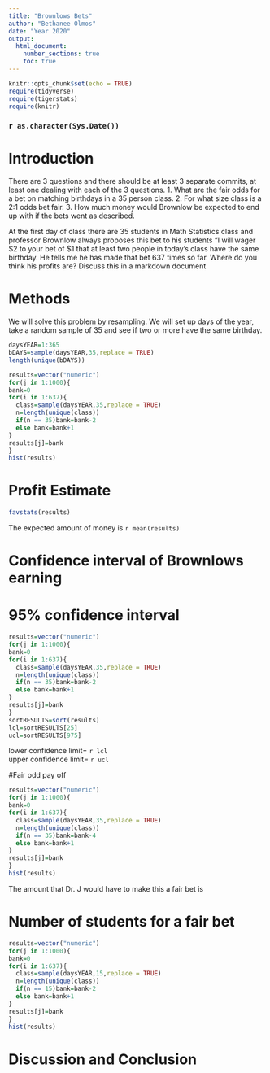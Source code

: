 ```yaml
---
title: "Brownlows Bets"
author: "Bethanee Olmos"
date: "Year 2020"
output: 
  html_document:
    number_sections: true
    toc: true
---
```


```r
knitr::opts_chunk$set(echo = TRUE)
require(tidyverse)
require(tigerstats)
require(knitr)
```
### `r as.character(Sys.Date())`



<!-- We recommend you use git branches -- create a separate branch for each major section i.e. Introduction, Methods, Results, Inferential Results, and Discussion and Conclusions - leave the YAML block untouched until the final merge where you put in your own name !-->

# Introduction  

There are 3 questions and there should be at least 3 separate commits, at least one dealing with each of the 3 questions.
1. What are the fair odds for a bet on matching birthdays in a 35 person class.
2. For what size class is a 2:1 odds bet fair.
3. How much money would Brownlow be expected to end up with if the bets went as described.


<!--In this section you explain what you are trying to show.  Where did the data come from?  What is the research or other question you are trying to answer?!-->

 At the first day of class there are 35 students in Math Statistics class and professor Brownlow always proposes this bet to his students "I will wager $2 to your bet of $1 that at least two people in today's class have  the same birthday.  He tells me he has made that bet 637 times so far. Where do you think his profits are? Discuss this in a markdown document

# Methods

<!--Decide on your methods:  In this section explain the approach you will take to attack the issue --- how will you decide on a likely estimate of professor Brownlow's earnings or losses after 637 bets. Also explain how you construct a 95% confidence interval about your estimate of his winnings !-->


We will solve this problem by resampling. We will set up days of the year, take a random sample of 35 and see if two or more have the same birthday.


```r
daysYEAR=1:365
bDAYS=sample(daysYEAR,35,replace = TRUE)
length(unique(bDAYS))
```

```r
results=vector("numeric")
for(j in 1:1000){
bank=0
for(i in 1:637){
  class=sample(daysYEAR,35,replace = TRUE)
  n=length(unique(class))
  if(n == 35)bank=bank-2
  else bank=bank+1
}
results[j]=bank
}
hist(results)
```


# Profit Estimate

<!--Explain and display the results of your method of coming up with the estimate of professor Brownlows betting profits!-->

```r
favstats(results)
```

The expected amount of money is `r mean(results)`

# Confidence interval of Brownlows earning

<!--Explain and display your method of coming up with a 95% confidence interval of  professor Brownlows winnings (or losings)-->

# 95% confidence interval

```r
results=vector("numeric")
for(j in 1:1000){
bank=0
for(i in 1:637){
  class=sample(daysYEAR,35,replace = TRUE)
  n=length(unique(class))
  if(n == 35)bank=bank-2
  else bank=bank+1
}
results[j]=bank
}
sortRESULTS=sort(results)
lcl=sortRESULTS[25]
ucl=sortRESULTS[975]

```

lower confidence limit= `r lcl`  
upper confidence limit= `r ucl`  

#Fair odd pay off

```r
results=vector("numeric")
for(j in 1:1000){
bank=0
for(i in 1:637){
  class=sample(daysYEAR,35,replace = TRUE)
  n=length(unique(class))
  if(n == 35)bank=bank-4
  else bank=bank+1
}
results[j]=bank
}
hist(results)
```


The amount that Dr. J would have to make this a fair bet is 


# Number of students for a fair bet

  
```r
results=vector("numeric")
for(j in 1:1000){
bank=0
for(i in 1:637){
  class=sample(daysYEAR,15,replace = TRUE)
  n=length(unique(class))
  if(n == 15)bank=bank-2
  else bank=bank+1
}
results[j]=bank
}
hist(results)
```


# Discussion and Conclusion

<!--Discussion and conclusion here.  If professor Brownlow is consistantly making or losing money how could he change his payout so that his profits center on zero?  Also discuss what size his class should be in order to have his current scheme balance at zero profit.!-->

